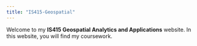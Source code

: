 ```yaml
---
title: "IS415-Geospatial"
---
```


Welcome to my **IS415 Geospatial Analytics and Applications** website. In this website, you will find my coursework.
